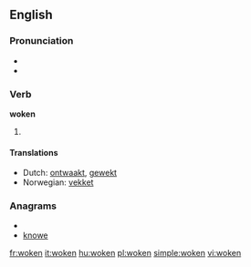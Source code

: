 ==English==

===Pronunciation===
* {{IPA|/'wɔʊkən/}}
* {{rhymes|əʊkən}}

===Verb===
'''woken'''

# {{past participle of| [[wake]]}}

====Translations====
* Dutch: [[ontwaakt]], [[gewekt]]
* Norwegian: [[vekket]]

===Anagrams===
* {{alphagram|eknow}}
* [[knowe#English|knowe]]

[[fr:woken]]
[[it:woken]]
[[hu:woken]]
[[pl:woken]]
[[simple:woken]]
[[vi:woken]]